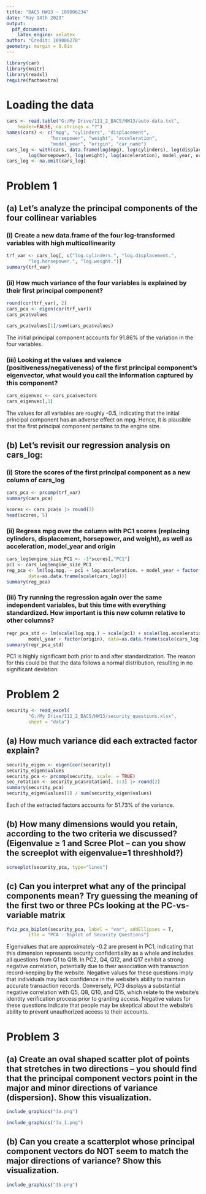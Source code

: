 ---
title: "BACS HW13 - 109006234"
date: "May 14th 2023"
output:
  pdf_document:
    latex_engine: xelatex
author: "Credit: 109006278"
geometry: margin = 0.8in
---
```{r, include=FALSE}
library(car)
library(knitr)
library(readxl)
require(factoextra)
```

# Loading the data
```{r}
cars <- read.table("G:/My Drive/111_2_BACS/HW13/auto-data.txt", 
    header=FALSE, na.strings = "?")
names(cars) <- c("mpg", "cylinders", "displacement", 
                "horsepower", "weight", "acceleration", 
                "model_year", "origin", "car_name")
cars_log <- with(cars, data.frame(log(mpg), log(cylinders), log(displacement), 
        log(horsepower), log(weight), log(acceleration), model_year, origin))
cars_log <- na.omit(cars_log)
```

# Problem 1
## (a) Let’s analyze the principal components of the four collinear variables

### (i) Create a new data.frame of the four log-transformed variables with high multicollinearity
```{r}
trf_var <- cars_log[, c("log.cylinders.", "log.displacement.", 
        "log.horsepower.", "log.weight.")]
summary(trf_var)
```
### (ii) How much variance of the four variables is explained by their first principal component?
```{r}
round(cor(trf_var), 2)
cars_pca <- eigen(cor(trf_var))
cars_pca$values
```
```{r}
cars_pca$values[1]/sum(cars_pca$values)
```
The initial principal component accounts for 91.86% of the variation in the four variables.

### (iii) Looking at the values and valence (positiveness/negativeness) of the first principal component’s eigenvector, what would you call the information captured by this component?
```{r}
cars_eigenvec <- cars_pca$vectors
cars_eigenvec[,1]
```
The values for all variables are roughly -0.5, indicating that the initial principal component has an adverse effect on mpg. Hence, it is plausible that the first principal component pertains to the engine size.

## (b) Let’s revisit our regression analysis on cars_log:
### (i) Store the scores of the first principal component as a new column of cars_log
```{r}
cars_pca <- prcomp(trf_var)
summary(cars_pca)
```
```{r}
scores <- cars_pca$x |> round(3)
head(scores, 5)
```
### (ii) Regress mpg over the column with PC1 scores (replacing cylinders, displacement, horsepower, and weight), as well as acceleration, model_year and origin
```{r}
cars_log$engine_size_PC1 <- -1*scores[,"PC1"]
pc1 <- cars_log$engine_size_PC1
reg_pca <- lm(log.mpg. ~ pc1 + log.acceleration. + model_year + factor(origin), 
        data=as.data.frame(scale(cars_log)))
summary(reg_pca)
```
### (iii) Try running the regression again over the same independent variables, but this time with everything standardized. How important is this new column relative to other columns?
```{r}
regr_pca_std <- lm(scale(log.mpg.) ~ scale(pc1) + scale(log.acceleration.) + 
        model_year + factor(origin), data=as.data.frame(scale(cars_log)))
summary(regr_pca_std)
```
PC1 is highly significant both prior to and after standardization. The reason for this could be that the data follows a normal distribution, resulting in no significant deviation. 

# Problem 2
```{r}
security <- read_excel(
        "G:/My Drive/111_2_BACS/HW13/security_questions.xlsx",
        sheet = "data")
```
## (a) How much variance did each extracted factor explain?
```{r}
security_eigen <- eigen(cor(security))
security_eigen$values
security_pca <- prcomp(security, scale. = TRUE)
sec_rotation <- security_pca$rotation[, 1:3] |> round(2)
summary(security_pca)
security_eigen$values[1] / sum(security_eigen$values)
```
Each of the extracted factors accounts for 51.73% of the variance. 

## (b) How many dimensions would you retain, according to the two criteria we discussed? (Eigenvalue ≥ 1 and Scree Plot – can you show the screeplot with eigenvalue=1 threshhold?)
```{r, out.width="80%", fig.align = "center"}
screeplot(security_pca, type="lines")
```
## (c) Can you interpret what any of the principal components mean? Try guessing the meaning of the first two or three PCs looking at the PC-vs-variable matrix
```{r}
fviz_pca_biplot(security_pca, label = "var", addEllipses = T, 
        itle = "PCA - Biplot of Security Questions")
```
Eigenvalues that are approximately -0.2 are present in PC1, indicating that this dimension represents security confidentiality as a whole and includes all questions from Q1 to Q18. In PC2, Q4, Q12, and Q17 exhibit a strong negative correlation, potentially due to their association with transaction record-keeping by the website. Negative values for these questions imply that individuals may lack confidence in the website's ability to maintain accurate transaction records. Conversely, PC3 displays a substantial negative correlation with Q5, Q8, Q10, and Q15, which relate to the website's identity verification process prior to granting access. Negative values for these questions indicate that people may be skeptical about the website's ability to prevent unauthorized access to their accounts.

# Problem 3
## (a) Create an oval shaped scatter plot of points that stretches in two directions – you should find that the principal component vectors point in the major and minor directions of variance (dispersion). Show this visualization.
```{r, out.width="50%", fig.align = "center", echo=FALSE}
include_graphics("3a.png")
```
```{r, out.width="50%", fig.align = "center", echo=FALSE}
include_graphics("3a_1.png")
```
## (b) Can you create a scatterplot whose principal component vectors do NOT seem to match the major directions of variance? Show this visualization.
```{r, out.width="50%", fig.align = "center", echo=FALSE}
include_graphics("3b.png")
```
